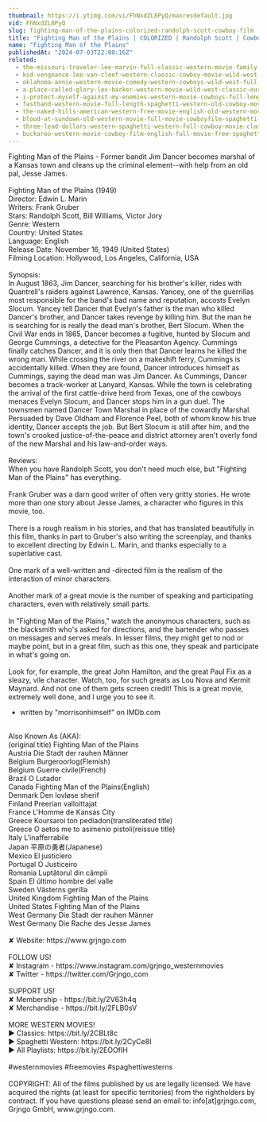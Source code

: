 ```yaml
---
thumbnail: https://i.ytimg.com/vi/FhNxdZL8PyQ/maxresdefault.jpg
vid: FhNxdZL8PyQ
slug: fighting-man-of-the-plains-colorized-randolph-scott-cowboy-film
title: "Fighting Man of the Plains | COLORIZED | Randolph Scott | Cowboy Film"
name: "Fighting Man of the Plains"
publishedAt: "2024-07-03T22:00:16Z"
related:
  - the-missouri-traveler-lee-marvin-full-classic-western-movie-family-english
  - kid-vengeance-lee-van-cleef-western-classic-cowboy-movie-wild-west-american-westerns
  - oklahoma-annie-western-movie-comedy-western-cowboys-wild-west-full-movie-english
  - a-place-called-glory-lex-barker-western-movie-wild-west-classic-european-feature-film
  - i-protect-myself-against-my-enemies-western-movie-cowboys-full-length-wild-west
  - fasthand-western-movie-full-length-spaghetti-western-old-cowboy-movie-wild-west
  - the-naked-hills-american-western-free-movie-english-old-western-movie-full-length
  - blood-at-sundown-old-western-movie-full-movie-cowboyfilm-spaghetti-western-english
  - three-lead-dollars-western-spaghetti-western-full-cowboy-movie-classic-film-wild-west
  - buckaroo-western-movie-cowboy-film-english-full-movie-free-spaghetti-western
---
```


Fighting Man of the Plains - Former bandit Jim Dancer becomes marshal of a Kansas town and cleans up the criminal element--with help from an old pal, Jesse James.<br />
<br />
Fighting Man of the Plains (1949)<br />
Director: Edwin L. Marin<br />
Writers: Frank Gruber<br />
Stars: Randolph Scott, Bill Williams, Victor Jory<br />
Genre: Western<br />
Country: United States<br />
Language: English<br />
Release Date: November 16, 1949 (United States)<br />
Filming Location: Hollywood, Los Angeles, California, USA<br />
<br />
Synopsis:<br />
In August 1863, Jim Dancer, searching for his brother's killer, rides with Quantrell's raiders against Lawrence, Kansas. Yancey, one of the guerrillas most responsible for the band's bad name and reputation, accosts Evelyn Slocum. Yancey tell Dancer that Evelyn's father is the man who killed Dancer's brother, and Dancer takes revenge by killing him. But the man he is searching for is really the dead man's brother, Bert Slocum. When the Civil War ends in 1865, Dancer becomes a fugitive, hunted by Slocum and George Cummings, a detective for the Pleasanton Agency. Cummings finally catches Dancer, and it is only then that Dancer learns he killed the wrong man. While crossing the river on a makeshift ferry, Cummings is accidentally killed. When they are found, Dancer introduces himself as Cummings, saying the dead man was Jim Dancer. As Cummings, Dancer becomes a track-worker at Lanyard, Kansas. While the town is celebrating the arrival of the first cattle-drive herd from Texas, one of the cowboys menaces Evelyn Slocum, and Dancer stops him in a gun duel. The townsmen named Dancer Town Marshal in place of the cowardly Marshal. Persuaded by Dave Oldham and Florence Peel, both of whom know his true identity, Dancer accepts the job. But Bert Slocum is still after him, and the town's crooked justice-of-the-peace and district attorney aren't overly fond of the new Marshal and his law-and-order ways.<br />
<br />
Reviews:<br />
When you have Randolph Scott, you don't need much else, but "Fighting Man of the Plains" has everything.<br />
<br />
Frank Gruber was a darn good writer of often very gritty stories. He wrote more than one story about Jesse James, a character who figures in this movie, too.<br />
<br />
There is a rough realism in his stories, and that has translated beautifully in this film, thanks in part to Gruber's also writing the screenplay, and thanks to excellent directing by Edwin L. Marin, and thanks especially to a superlative cast.<br />
<br />
One mark of a well-written and -directed film is the realism of the interaction of minor characters.<br />
<br />
Another mark of a great movie is the number of speaking and participating characters, even with relatively small parts.<br />
<br />
In "Fighting Man of the Plains," watch the anonymous characters, such as the blacksmith who's asked for directions, and the bartender who passes on messages and serves meals. In lesser films, they might get to nod or maybe point, but in a great film, such as this one, they speak and participate in what's going on.<br />
<br />
Look for, for example, the great John Hamilton, and the great Paul Fix as a sleazy, vile character. Watch, too, for such greats as Lou Nova and Kermit Maynard. And not one of them gets screen credit! This is a great movie, extremely well done, and I urge you to see it.<br />
- written by "morrisonhimself" on IMDb.com<br />
<br />
Also Known As (AKA):<br />
(original title) Fighting Man of the Plains<br />
Austria Die Stadt der rauhen Männer<br />
Belgium Burgeroorlog(Flemish)<br />
Belgium Guerre civile(French)<br />
Brazil O Lutador<br />
Canada Fighting Man of the Plains(English)<br />
Denmark Den lovløse sherif<br />
Finland Preerian valloittajat<br />
France L'Homme de Kansas City<br />
Greece Koursaroi ton pediadon(transliterated title)<br />
Greece O aetos me to asimenio pistoli(reissue title)<br />
Italy L'inafferrabile<br />
Japan 平原の勇者(Japanese)<br />
Mexico El justiciero<br />
Portugal O Justiceiro<br />
Romania Luptătorul din câmpii<br />
Spain El último hombre del valle<br />
Sweden Västerns gerilla<br />
United Kingdom Fighting Man of the Plains<br />
United States Fighting Man of the Plains<br />
West Germany Die Stadt der rauhen Männer<br />
West Germany Die Rache des Jesse James<br />
<br />
✘ Website: https://www.grjngo.com<br />
<br />
FOLLOW US!<br />
✘ Instagram - https://www.instagram.com/grjngo_westernmovies<br />
✘ Twitter - https://twitter.com/Grjngo_com<br />
<br />
SUPPORT US!<br />
✘ Membership - https://bit.ly/2V63h4q<br />
✘ Merchandise - https://bit.ly/2FLB0sV<br />
<br />
MORE WESTERN MOVIES! <br />
► Classics: https://bit.ly/2CBLt8c <br />
► Spaghetti Western: https://bit.ly/2CyCe8I <br />
► All Playlists: https://bit.ly/2EOOfIH <br />
<br />
#westernmovies #freemovies #spaghettiwesterns<br />
<br />
COPYRIGHT: All of the films published by us are legally licensed. We have acquired the rights (at least for specific territories) from the rightholders by contract. If you have questions please send an email to: info[at]grjngo.com, Grjngo GmbH, www.grjngo.com.